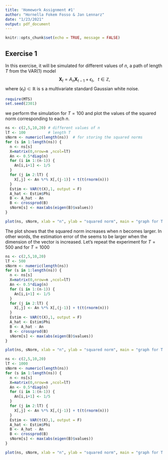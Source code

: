 ```yaml
---
title: 'Homework Assignment #1'
author: "Hornella Fokem Fosso & Jan Lennarz"
date: "1/23/2021"
output: pdf_document
---
```


```r
knitr::opts_chunk$set(echo = TRUE, message = FALSE)
```



## Exercise 1

In this exercise, it will be simulated for different values of $n$, a path of length $T$ from the VAR($1$) model $$\mathbf{X}_t = A_n\mathbf{X}_{t-1} + \epsilon_t, ~~~ t \in \mathbb{Z},$$ where $(\epsilon_t)  \subset \mathbb{R}$ is s a multivariate standard Gaussian white noise.

```r
require(MTS)
set.seed(2301)
```

we perform the simulation for $T=100$ and plot the values of the squared norm corresponding to each $n$.

```r
ns <- c(2,5,10,20) # different values of n
lT <- 100          # length T
sNorm <- numeric(length(ns))  # for storing the squared norms
for (s in 1:length(ns)) {
  n <- ns[s]
  X=matrix(0,nrow=n ,ncol=lT)
  An <- 0.5*diag(n)
  for (i in 1:(n-1)) {
    An[i,i+1] <- 1/5
  }
  for (j in 2:lT) {
    X[,j] <- An %*% X[,(j-1)] + t(t(rnorm(n)))
  }
  Estim <- VAR(t(X),1, output = F)
  A_hat <- Estim$Phi
  B <- A_hat - An
  B <- crossprod(B)
  sNorm[s] <- max(abs(eigen(B)$values))
}

plot(ns, sNorm, xlab = "n", ylab = "squared norm", main = "graph for T = 100")

```

The plot shows that the squared norm increases when n becomes larger. In other words, the estimation error of the  seems to be larger when the dimension of the vector is increased. Let's repeat the experiment for $T=500$ and for $T=1000$

```r
ns <- c(2,5,10,20)
lT <- 500
sNorm <- numeric(length(ns))
for (s in 1:length(ns)) {
  n <- ns[s]
  X=matrix(0,nrow=n ,ncol=lT)
  An <- 0.5*diag(n)
  for (i in 1:(n-1)) {
    An[i,i+1] <- 1/5
  }
  for (j in 2:lT) {
    X[,j] <- An %*% X[,(j-1)] + t(t(rnorm(n)))
  }
  Estim <- VAR(t(X),1, output = F)
  A_hat <- Estim$Phi
  B <- A_hat - An
  B <- crossprod(B)
  sNorm[s] <- max(abs(eigen(B)$values))
}

plot(ns, sNorm, xlab = "n", ylab = "squared norm", main = "graph for T = 500")

```



```r
ns <- c(2,5,10,20)
lT <- 1000
sNorm <- numeric(length(ns))
for (s in 1:length(ns)) {
  n <- ns[s]
  X=matrix(0,nrow=n ,ncol=lT)
  An <- 0.5*diag(n)
  for (i in 1:(n-1)) {
    An[i,i+1] <- 1/5
  }
  for (j in 2:lT) {
    X[,j] <- An %*% X[,(j-1)] + t(t(rnorm(n)))
  }
  Estim <- VAR(t(X),1, output = F)
  A_hat <- Estim$Phi
  B <- A_hat - An
  B <- crossprod(B)
  sNorm[s] <- max(abs(eigen(B)$values))
}

plot(ns, sNorm, xlab = "n", ylab = "squared norm", main = "graph for T = 1000")

```




```r

```
